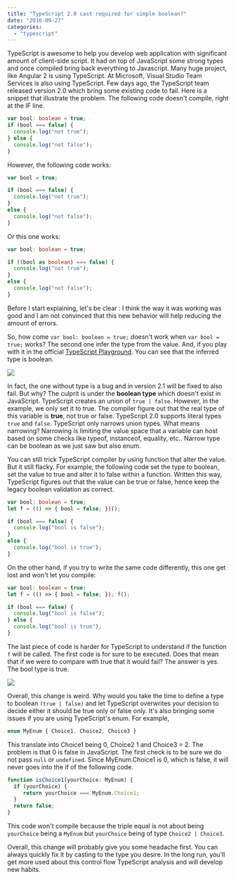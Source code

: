 ```yaml
---
title: "TypeScript 2.0 cast required for simple boolean?"
date: "2016-09-27"
categories: 
  - "typescript"
---
```


TypeScript is awesome to help you develop web application with significant amount of client-side script. It had on top of JavaScript some strong types and once compiled bring back everything to Javascript. Many huge project, like Angular 2 is using TypeScript. At Microsoft, Visual Studio Team Services is also using TypeScript. Few days ago, the TypeScript team released version 2.0 which bring some existing code to fail. Here is a snippet that illustrate the problem. The following code doesn't compile, right at the IF line. 

```typescript
var bool: boolean = true;
if (bool === false) { 
  console.log("not true"); 
} else { 
  console.log("not false"); 
} 
``` 


However, the following code works: 

```typescript
var bool = true;

if (bool === false) { 
  console.log("not true");
} 
else { 
  console.log("not false"); 
} 
``` 


Or this one works: 
```typescript
var bool: boolean = true;

if ((bool as boolean) === false) { 
  console.log("not true"); 
}
else { 
  console.log("not false"); 
} 
``` 


Before I start explaining, let's be clear : I think the way it was working was good and I am not convinced that this new behavior will help reducing the amount of errors.

So, how come `var bool: boolean = true;` doesn't work when `var bool = true;` works? The second one infer the type from the value. And, if you play with it in the official [TypeScript Playground](https://www.typescriptlang.org/play/index.html#src=%2F%2F----------%20Example%201%20Wrong%20now%0D%0Avar%20bool%3A%20boolean%20%3D%20true%3B%0D%0A%0D%0Aif%20(bool%20%3D%3D%3D%20false)%20%7B%0D%0A%20%20%20%20console.log(%22not%20true%22)%3B%0D%0A%7D%0D%0Aelse%20%7B%20%0D%0A%20%20%20%20console.log(%22not%20false%22)%3B%0D%0A%7D%0D%0A%2F%2F----------%20Example%202%20Good%20but%20from%20that%20new%20logic%20should%20be%20wrong%20too%20like%20example%201%0D%0Avar%20bool2%20%3D%20true%3B%20%2F%2FCursor%20hover%20show%20that%20bool%20is%20boolean.%20This%20time%2C%20it's%20fine.%0D%0A%0D%0Aif%20(bool2%20%3D%3D%3D%20false)%20%7B%0D%0A%20%20%20%20console.log(%22not%20true%22)%3B%0D%0A%7D%0D%0Aelse%20%7B%20%0D%0A%20%20%20%20console.log(%22not%20false%22)%3B%0D%0A%7D%0D%0A%0D%0A%2F%2F----------%20%20Example%203%20Boolean%20to%20boolean...%20complicated%20for%20nothing%3F%0D%0Avar%20bool3%3Aboolean%20%3D%20true%3B%0D%0A%0D%0Aif%20((bool3%20as%20boolean)%20%3D%3D%3D%20false)%20%7B%0D%0A%20%20%20%20console.log(%22not%20true%22)%3B%0D%0A%7D%0D%0Aelse%20%7B%20%0D%0A%20%20%20%20console.log(%22not%20false%22)%3B%0D%0A%7D%0D%0A%0D%0A%2F%2F----------%20%20Example%204%0D%0Avar%20bool4%3Aboolean%20%3D%20true%3B%0D%0Abool4%20%3D%20returnMethodToFalse(bool4)%3B%20%2F%2FThat%20is%20fine%20even%20if%20it%20return%20false%0D%0Aif%20(bool4%20%3D%3D%3D%20false)%20%7B%0D%0A%20%20%20%20console.log(%22not%20true%22)%3B%0D%0A%7D%0D%0Aelse%20%7B%20%0D%0A%20%20%20%20console.log(%22not%20false%22)%3B%0D%0A%7D%0D%0A%0D%0Afunction%20returnMethodToFalse(b%3Aboolean)%3Aboolean%7B%0D%0A%20%20%20%20return%20false%3B%0D%0A%7D). You can see that the inferred type is boolean. 

![](/images/blog/inferredBoolean.png)

In fact, the one without type is a bug and in version 2.1 will be fixed to also fail. But why? The culprit is under the **boolean type** which doesn't exist in JavaScript. TypeScript creates an union of `true | false`. However, in the example, we only set it to true. The compiler figure out that the real type of this variable is **true**, not true or false. TypeScript 2.0 supports literal types `true` and `false`. TypeScript only narrows union types. What means narrowing? Narrowing is limiting the value space that a variable can host based on some checks like typeof, instanceof, equality, etc.. Narrow type can be boolean as we just saw but also enum.

You can still trick TypeScript compiler by using function that alter the value. But it still flacky. For example, the following code set the type to boolean, set the value to true and alter it to false within a function. Written this way, TypeScript figures out that the value can be true or false, hence keep the legacy boolean validation as correct. 

```typescript
var bool: boolean = true; 
let f = (() => { bool = false; })();

if (bool === false) { 
  console.log("bool is false"); 
} 
else { 
  console.log("bool is true"); 
} 
``` 

On the other hand, if you try to write the same code differently, this one get lost and won't let you compile: 

```typescript
var bool: boolean = true; 
let f = (() => { bool = false; }); f();

if (bool === false) { 
  console.log("bool is false"); 
} else { 
  console.log("bool is true"); 
} 
``` 

The last piece of code is harder for TypeScript to understand if the function `f` will be called. The first code is for sure to be executed. Does that mean that if we were to compare with true that it would fail? The answer is yes. The bool type is true. 

![](/images/blog/inferredBoolean.png)

Overall, this change is weird. Why would you take the time to define a type to boolean `(true | false)` and let TypeScript overwrites your decision to decide either it should be true only or false only. It's also bringing some issues if you are using TypeScript's enum. For example, 

```typescript
enum MyEnum { Choice1, Choice2, Choice3 } 
``` 

 This translate into Choice1 being 0, Choice2 1 and Choice3 = 2. The problem is that 0 is false in JavaScript. The first check is to be sure we do not pass `null` or `undefined`. Since MyEnum.Choice1 is 0, which is false, it will never goes into the if of the following code. 
 
```typescript
function isChoice1(yourChoice: MyEnum) { 
  if (yourChoice) {
     return yourChoice === MyEnum.Choice1; 
  } 
  return false; 
} 
``` 

This code won't compile because the triple equal is not about being `yourChoice` being a `MyEnum` but `yourChoice` being of type `Choice2 | Choice3`.

Overall, this change will probably give you some headache first. You can always quickly fix it by casting to the type you desire. In the long run, you'll get more used about this control flow TypeScript analysis and will develop new habits.
